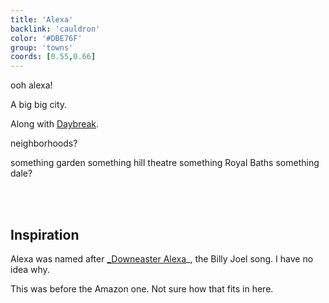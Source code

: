 ```yaml
---
title: 'Alexa'
backlink: 'cauldron'
color: '#DBE76F'
group: 'towns'
coords: [0.55,0.66]
---
```


ooh alexa!

A big big city.

Along with [Daybreak](daybreak).

neighborhoods?

something garden
something hill
theatre something
Royal Baths
something dale?

<br /><br />
## Inspiration

Alexa was named after [_Downeaster Alexa](https://open.spotify.com/track/39cFQHfY6tsdMRmSbFse3X?si=9b25889f5f934d0e)_, the Billy Joel song. I have no idea why.

This was before the Amazon one. Not sure how that fits in here.